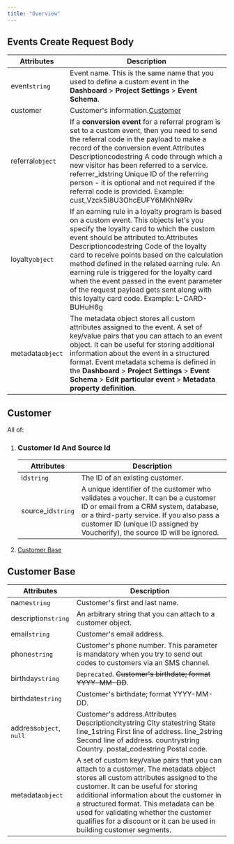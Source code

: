 ```yaml
---
title: "Overview"
---
```


## Events Create Request Body

| Attributes       | Description                                                                                                                                                                                                                                                                                                                                                                                                                                                                                                                                  |
| ---------------- | -------------------------------------------------------------------------------------------------------------------------------------------------------------------------------------------------------------------------------------------------------------------------------------------------------------------------------------------------------------------------------------------------------------------------------------------------------------------------------------------------------------------------------------------- |
| event`string`    | Event name. This is the same name that you used to define a custom event in the **Dashboard** > **Project Settings** > **Event Schema**.                                                                                                                                                                                                                                                                                                                                                                                                     |
| customer         | Customer's information.[Customer](#customer)                                                                                                                                                                                                                                                                                                                                                                                                                                                                                                 |
| referral`object` | If a **conversion event** for a referral program is set to a custom event, then you need to send the referral code in the payload to make a record of the conversion event.Attributes	Descriptioncodestring&#xA;&#xA;A code through which a new visitor has been referred to a service.&#xA;&#xA;&#xA;referrer\_idstring	&#xA;&#xA;Unique ID of the referring person - it is optional and not required if the referral code is provided.&#xA;&#xA;Example:&#xA;&#xA;cust\_Vzck5i8U3OhcEUFY6MKhN9Rv                                           |
| loyalty`object`  | If an earning rule in a loyalty program is based on a custom event. This objects let's you specify the loyalty card to which the custom event should be attributed to.Attributes	Descriptioncodestring&#xA;&#xA;Code of the loyalty card to receive points based on the calculation method defined in the related earning rule. An earning rule is triggered for the loyalty card when the event passed in the event parameter of the request payload gets sent along with this loyalty card code.&#xA;&#xA;Example:&#xA;&#xA;L-CARD-BUHuH6g |
| metadata`object` | The metadata object stores all custom attributes assigned to the event. A set of key/value pairs that you can attach to an event object. It can be useful for storing additional information about the event in a structured format. Event metadata schema is defined in the **Dashboard** > **Project Settings** > **Event Schema** > **Edit particular event** > **Metadata property definition**.                                                                                                                                         |

## Customer

All of:

1. ### Customer Id And Source Id

   | Attributes         | Description                                                                                                                                                                                                                                            |
   | ------------------ | ------------------------------------------------------------------------------------------------------------------------------------------------------------------------------------------------------------------------------------------------------ |
   | id`string`         | The ID of an existing customer.                                                                                                                                                                                                                        |
   | source\_id`string` | A unique identifier of the customer who validates a voucher. It can be a customer ID or email from a CRM system, database, or a third-party service. If you also pass a customer ID (unique ID assigned by Voucherify), the source ID will be ignored. |

2. [Customer Base](#customer-base)

## Customer Base

| Attributes              | Description                                                                                                                                                                                                                                                                                                                                                                          |
| ----------------------- | ------------------------------------------------------------------------------------------------------------------------------------------------------------------------------------------------------------------------------------------------------------------------------------------------------------------------------------------------------------------------------------ |
| name`string`            | Customer's first and last name.                                                                                                                                                                                                                                                                                                                                                      |
| description`string`     | An arbitrary string that you can attach to a customer object.                                                                                                                                                                                                                                                                                                                        |
| email`string`           | Customer's email address.                                                                                                                                                                                                                                                                                                                                                            |
| phone`string`           | Customer's phone number. This parameter is mandatory when you try to send out codes to customers via an SMS channel.                                                                                                                                                                                                                                                                 |
| birthday`string`        | `Deprecated`. ~~Customer's birthdate; format YYYY-MM-DD~~.                                                                                                                                                                                                                                                                                                                           |
| birthdate`string`       | Customer's birthdate; format YYYY-MM-DD.                                                                                                                                                                                                                                                                                                                                             |
| address`object`, `null` | Customer's address.Attributes	Descriptioncitystring&#xA;&#xA;City&#xA;&#xA;&#xA;statestring	&#xA;&#xA;State&#xA;&#xA;&#xA;line\_1string	&#xA;&#xA;First line of address.&#xA;&#xA;&#xA;line\_2string	&#xA;&#xA;Second line of address.&#xA;&#xA;&#xA;countrystring	&#xA;&#xA;Country.&#xA;&#xA;&#xA;postal\_codestring	&#xA;&#xA;Postal code.                                        |
| metadata`object`        | A set of custom key/value pairs that you can attach to a customer. The metadata object stores all custom attributes assigned to the customer. It can be useful for storing additional information about the customer in a structured format. This metadata can be used for validating whether the customer qualifies for a discount or it can be used in building customer segments. |
